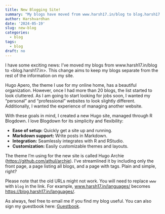 ```yaml
---
title: New Blogging Site!
summary: "My blogs have moved from www.harsh17.in/blog to blog.harsh17.in"
author: Harshvardhan
date: '2024-05-19'
slug: new-blog
categories:
  - blog
tags:
  - blog
draft: no
---
```


I have some exciting news: I've moved my blogs from www.harsh17.in/blog to <blog.harsh17.in>. This change aims to keep my blogs separate from the rest of the information on my site.

Hugo Apero, the theme I use for my online home, has a beautiful organization. However, once I had more than 20 blogs, the list started to look cluttered. As I am going to start looking for jobs soon, I wanted my "personal" and "professional" websites to look slightly different. Additionally, I wanted the experience of managing another website.

With these goals in mind, I created a new Hugo site, managed through R Blogdown. I love Blogdown for its simplicity and flexibility:

-   **Ease of setup:** Quickly get a site up and running.
-   **Markdown support:** Write posts in Markdown.
-   **Integration:** Seamlessly integrates with R and RStudio.
-   **Customization:** Easily customizable themes and layouts.

The theme I'm using for the new site is called Hugo Archie (<https://github.com/athul/archie>). I've streamlined it by including only the front page, a page listing all blogs, and a page with tags. Plain and simple, right?

Please note that the old URLs might not work. You will need to replace `www` with `blog` in the link. For example, [www.harsh17.in/languages/](www.harsh17.in/languages/) becomes <https://blog.harsh17.in/languages/>.

As always, feel free to email me if you find my blog useful. You can also sign my guestbook here: [Guestbook](https://users3.smartgb.com/g/g.php?a=s&i=g36-36168-7b).
